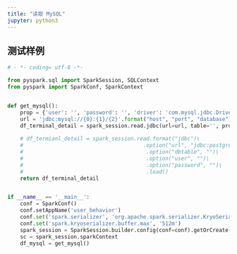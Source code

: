 ---
title: "读取 MySQL"
jupyter: python3
---


## 测试样例

```python
# - *- coding= utf-8 -*-

from pyspark.sql import SparkSession, SQLContext
from pyspark import SparkConf, SparkContext


def get_mysql():
    prop = {'user': '', 'password': '', 'driver': 'com.mysql.jdbc.Driver'}
    url = 'jdbc:mysql://{0}:{1}/{2}'.format("host", "port", "database")
    df_terminal_detail = spark_session.read.jdbc(url=url, table='', properties=prop)
    
    # df_termianl_detail = spark_session.read.format("jdbc")\
    #                                      .option("url", "jdbc:postgresql:postgres")\
    #                                       .option("dbtable", "")\
    #                                       .option("user", "")\
    #                                       .option("password", "")\
    #                                       .load()
    return df_terminal_detail


if __name__ == '__main__':
    conf = SparkConf()
    conf.setAppName('user_behavior')
    conf.set('spark.serializer', 'org.apache.spark.serializer.KryoSerializer')
    conf.set('spark.kryoserializer.buffer.max', '512m')
    spark_session = SparkSession.builder.config(conf=conf).getOrCreate()
    sc = spark_session.sparkContext
    df_mysql = get_mysql()

```


